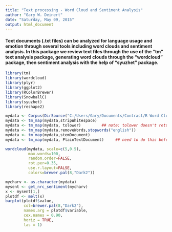 ```yaml
---
title: "Text processing - Word Cloud and Sentiment Analysis"
author: "Gary W. Deinert"
date: "Saturday, May 09, 2015"
output: html_document
---
```

   
#### Text documents (.txt files) can be analyzed for language usage and emotion through several tools including word clouds and sentiment analysis.  In this package we review text files through the use of the "tm" text analysis package, generating word clouds through the "wordcloud" package, then sentiment analysis with the help of "syuzhet" package.
   
```r

library(tm)
library(wordcloud)
library(plyr)
library(ggplot2)
library(RColorBrewer)
library(SnowballC)
library(syuzhet)
library(reshape2)

mydata <- Corpus(DirSource("C:/Users/Gary/Documents/Contract/R Word Cloud etc"))
mydata <- tm_map(mydata,stripWhitespace)
mydata <- tm_map(mydata, tolower)         ## note: tolower doesn't return a Text Doc
mydata <- tm_map(mydata,removeWords,stopwords("english"))
mydata <- tm_map(mydata,stemDocument)
mydata <- tm_map(mydata, PlainTextDocument)     ## need to do this before process

wordcloud(mydata, scale=c(5,0.5), 
          max.words=100,
          random.order=FALSE,
          rot.per=0.35,
          use.r.layout=FALSE,
          colors=brewer.pal(8,"Dark2"))

mycharv <- as.character(mydata)
mysent <- get_nrc_sentiment(mycharv)
x <- mysent[1,]
plotdf <- melt(x)
barplot(plotdf$value, 
        col=brewer.pal(8,"Dark2"),
        names.arg = plotdf$variable,
        cex.names = 0.90,
        horiz = TRUE,
        las = 1)

```